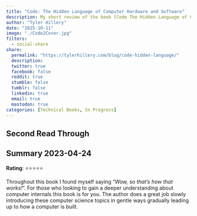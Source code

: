 ```yaml
---
title: "Code: The Hidden Language of Computer Hardware and Software"
description: My short review of the book [Code The Hidden Language of Computer Hardware and Software](https://www.codehiddenlanguage.com/) by Charles Petzold.
author: "Tyler Hillery"
date: "2025-10-11"
image: "./Code2Cover.jpg"
filters:
  - social-share
share:
  permalink: "https://tylerhillery.com/blog/code-hidden-language/"
  description:
  twitter: true
  facebook: false
  reddit: true
  stumble: false
  tumblr: false
  linkedin: true
  email: true
  mastodon: true
categories: [Technical Books, In Progress]
---
```


## Second Read Through



## Summary 2023-04-24

**Rating**: ⭐⭐⭐⭐⭐

Throughout this book I found myself saying "*Wow, so that's how that works!*". For those who looking to gain a deeper understanding about computer internals this book is for you. The author does a great job slowly introducing these computer science topics in gentle ways gradually leading up to how a computer is built.


